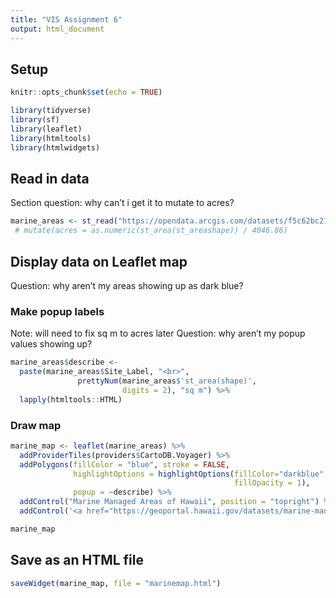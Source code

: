 ```yaml
---
title: "VIS Assignment 6"
output: html_document
---
```


## Setup
```r
knitr::opts_chunk$set(echo = TRUE)
```

```r
library(tidyverse)
library(sf)
library(leaflet)
library(htmltools)
library(htmlwidgets)
```

## Read in data
Section question: why can't i get it to mutate to acres?
```r
marine_areas <- st_read("https://opendata.arcgis.com/datasets/f5c62bc211c448058cd4bfbc4141a9de_39.kml") 
 # mutate(acres = as.numeric(st_area(st_areashape)) / 4046.86)
```

## Display data on Leaflet map
Question: why aren't my areas showing up as dark blue?

### Make popup labels
Note: will need to fix sq m to acres later
Question: why aren't my popup values showing up?
```r
marine_areas$describe <- 
  paste(marine_areas$Site_Label, "<br>", 
               prettyNum(marine_areas$'st_area(shape)', 
                         digits = 2), "sq m") %>% 
  lapply(htmltools::HTML)
```

### Draw map
```r
marine_map <- leaflet(marine_areas) %>%
  addProviderTiles(providers$CartoDB.Voyager) %>%
  addPolygons(fillColor = "blue", stroke = FALSE,
              highlightOptions = highlightOptions(fillColor="darkblue",
                                                  fillOpacity = 1),
              popup = ~describe) %>%
  addControl("Marine Managed Areas of Hawaii", position = "topright") %>%
  addControl('<a href="https://geoportal.hawaii.gov/datasets/marine-managed-areas-dar">Data source</a>', position = "bottomleft")

marine_map
```

## Save as an HTML file
```r
saveWidget(marine_map, file = "marinemap.html")
```




